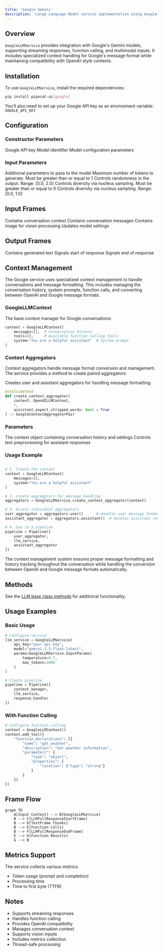 ```yaml
---
title: 'Google Gemini'
description: 'Large Language Model service implementation using Google’s Gemini API'
---
```


## Overview

`GoogleLLMService` provides integration with Google's Gemini models, supporting streaming responses, function calling, and multimodal inputs. It includes specialized context handling for Google's message format while maintaining compatibility with OpenAI-style contexts.

## Installation

To use `GoogleLLMService`, install the required dependencies:

```bash
pip install pipecat-ai[google]
```

You'll also need to set up your Google API key as an environment variable: `GOOGLE_API_KEY`

## Configuration

### Constructor Parameters

<ParamField path="api_key" type="str" required>
  Google API key
</ParamField>

<ParamField path="model" type="str" default="gemini-1.5-flash-latest">
  Model identifier
</ParamField>

<ParamField path="params" type="InputParams" optional>
  Model configuration parameters
</ParamField>

### Input Parameters

<ParamField path="extra" type="Optional[Dict[str, Any]]" default="{}">
  Additional parameters to pass to the model
</ParamField>

<ParamField path="max_tokens" type="Optional[int]" default="4096">
  Maximum number of tokens to generate. Must be greater than or equal to 1
</ParamField>

<ParamField path="temperature" type="Optional[float]" default="None">
  Controls randomness in the output. Range: [0.0, 2.0]
</ParamField>

<ParamField path="top_k" type="Optional[int]" default="None">
  Controls diversity via nucleus sampling. Must be greater than or equal to 0
</ParamField>

<ParamField path="top_p" type="Optional[float]" default="None">
  Controls diversity via nucleus sampling. Range: [0.0, 1.0]
</ParamField>

## Input Frames

<ParamField path="OpenAILLMContextFrame" type="Frame">
  Contains conversation context
</ParamField>

<ParamField path="LLMMessagesFrame" type="Frame">
  Contains conversation messages
</ParamField>

<ParamField path="VisionImageRawFrame" type="Frame">
  Contains image for vision processing
</ParamField>

<ParamField path="LLMUpdateSettingsFrame" type="Frame">
  Updates model settings
</ParamField>

## Output Frames

<ParamField path="TextFrame" type="Frame">
  Contains generated text
</ParamField>

<ParamField path="LLMFullResponseStartFrame" type="Frame">
  Signals start of response
</ParamField>

<ParamField path="LLMFullResponseEndFrame" type="Frame">
  Signals end of response
</ParamField>

## Context Management

The Google service uses specialized context management to handle conversations and message formatting. This includes managing the conversation history, system prompts, function calls, and converting between OpenAI and Google message formats.

### GoogleLLMContext

The base context manager for Google conversations:

```python
context = GoogleLLMContext(
    messages=[],  # Conversation history
    tools=[],     # Available function calling tools
    system="You are a helpful assistant"  # System prompt
)
```

### Context Aggregators

Context aggregators handle message format conversion and management. The service provides a method to create paired aggregators:

<ResponseField name="create_context_aggregator" type="static method">
Creates user and assistant aggregators for handling message formatting.

```python
@staticmethod
def create_context_aggregator(
    context: OpenAILLMContext,
    *,
    assistant_expect_stripped_words: bool = True
) -> GoogleContextAggregatorPair
```

### Parameters

<ParamField path="context" type="OpenAILLMContext" required>
  The context object containing conversation history and settings
</ParamField>

<ParamField path="assistant_expect_stripped_words" type="bool" default="True">
  Controls text preprocessing for assistant responses
</ParamField>

</ResponseField>

### Usage Example

```python

# 1. Create the context
context = GoogleLLMContext(
    messages=[],
    system="You are a helpful assistant"
)

# 2. Create aggregators for message handling
aggregators = GoogleLLMService.create_context_aggregator(context)

# 3. Access individual aggregators
user_aggregator = aggregators.user()      # Handles user message formatting
assistant_aggregator = aggregators.assistant()  # Handles assistant responses

# 4. Use in a pipeline
pipeline = Pipeline([
    user_aggregator,
    llm_service,
    assistant_aggregator
])
```

The context management system ensures proper message formatting and history tracking throughout the conversation while handling the conversion between OpenAI and Google message formats automatically.

## Methods

See the [LLM base class methods](/api-reference/services/base-service-classes#methods-2) for additional functionality.

## Usage Examples

### Basic Usage

```python
# Configure service
llm_service = GoogleLLMService(
    api_key="your-api-key",
    model="gemini-1.5-flash-latest",
    params=GoogleLLMService.InputParams(
        temperature=0.7,
        max_tokens=1000
    )
)

# Create pipeline
pipeline = Pipeline([
    context_manager,
    llm_service,
    response_handler
])
```

### With Function Calling

```python
# Configure function calling
context = GoogleLLMContext()
context.add_tool({
    "function_declarations": [{
        "name": "get_weather",
        "description": "Get weather information",
        "parameters": {
            "type": "object",
            "properties": {
                "location": {"type": "string"}
            }
        }
    }]
})
```

## Frame Flow

```mermaid
graph TD
    A[Input Context] --> B[GoogleLLMService]
    B --> C[LLMFullResponseStartFrame]
    B --> D[TextFrame Chunks]
    B --> E[Function Calls]
    B --> F[LLMFullResponseEndFrame]
    E --> G[Function Results]
    G --> B
```

## Metrics Support

The service collects various metrics:

- Token usage (prompt and completion)
- Processing time
- Time to first byte (TTFB)

## Notes

- Supports streaming responses
- Handles function calling
- Provides OpenAI compatibility
- Manages conversation context
- Supports vision inputs
- Includes metrics collection
- Thread-safe processing
